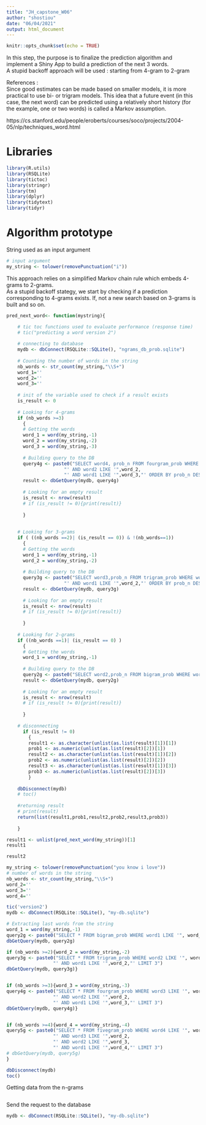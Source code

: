 ```yaml
---
title: "JH_capstone_W06"
author: "shostiou"
date: "06/04/2021"
output: html_document
---
```


```r
knitr::opts_chunk$set(echo = TRUE)
```

In this step, the purpose is to finalize the prediction algorithm and implement a Shiny App to build a prediction of the next 3 words.  
A stupid backoff approach will be used : starting from 4-gram to 2-gram

References :  
Since good estimates can be made based on smaller models, it is more practical to use bi- or trigram models. This idea that a future event (in this case, the next word) can be predicted using a relatively short history (for the example, one or two words) is called a Markov assumption.  

https://cs.stanford.edu/people/eroberts/courses/soco/projects/2004-05/nlp/techniques_word.html


# Libraries

```r
library(R.utils)
library(RSQLite)
library(tictoc)
library(stringr)
library(tm)
library(dplyr)
library(tidytext)
library(tidyr)
```




# Algorithm prototype

String used as an input argument

```r
# input argument
my_string <- tolower(removePunctuation("i"))

```

This approach relies on a simplified Markov chain rule which embeds 4-grams to 2-grams.  
As a stupid backoff stategy, we start by checking if a prediction corresponding to 4-grams exists. If, not a new search based on 3-grams is built and so on.


```r
pred_next_word<- function(mystring){

    # tic toc functions used to evaluate performance (response time) 
    # tic("predicting a word version 2")
    
    # connecting to database  
    mydb <- dbConnect(RSQLite::SQLite(), "ngrams_db_prob.sqlite")
    
    # Counting the number of words in the string
    nb_words <- str_count(my_string,"\\S+")
    word_1=''
    word_2=''
    word_3=''
    
    # init of the variable used to check if a result exists
    is_result <- 0
    
    # Looking for 4-grams
    if (nb_words >=3)
      {
      # Getting the words  
      word_1 = word(my_string,-1)
      word_2 = word(my_string,-2)
      word_3 = word(my_string,-3)
      
      # Building query to the DB  
      query4g <- paste0("SELECT word4, prob_n FROM fourgram_prob WHERE word3 LIKE '", word_1, 
                     "' AND word2 LIKE '",word_2,
                     "' AND word1 LIKE '",word_3,"' ORDER BY prob_n DESC LIMIT 3")
      result <- dbGetQuery(mydb, query4g)
      
      # Looking for an empty result
      is_result <- nrow(result)
      # if (is_result != 0){print(result)} 
      
      } 
    
    
    # Looking for 3-grams
    if ( ((nb_words ==2)| (is_result == 0)) & !(nb_words==1))
      {
      # Getting the words  
      word_1 = word(my_string,-1)
      word_2 = word(my_string,-2)
    
      # Building query to the DB  
      query3g <- paste0("SELECT word3,prob_n FROM trigram_prob WHERE word2 LIKE '", word_1, 
                     "' AND word1 LIKE '",word_2,"' ORDER BY prob_n DESCLIMIT 3")
      result <- dbGetQuery(mydb, query3g)
      
      # Looking for an empty result
      is_result <- nrow(result)
      # if (is_result != 0){print(result)} 
      
      } 
    
    # Looking for 2-grams
    if ((nb_words ==1)| (is_result == 0) )
      {
      # Getting the words  
      word_1 = word(my_string,-1)
    
      # Building query to the DB  
      query2g <- paste0("SELECT word2,prob_n FROM bigram_prob WHERE word1 LIKE '", word_1,"' ORDER BY prob_n DESC LIMIT 3")
      result <- dbGetQuery(mydb, query2g)
      
      # Looking for an empty result
      is_result <- nrow(result)
      # if (is_result != 0){print(result)} 
      
      } 
    
    # disconnecting
      if (is_result != 0)
        {
        result1 <- as.character(unlist(as.list(result)[1])[1])
        prob1 <- as.numeric(unlist(as.list(result)[2])[1])
        result2 <- as.character(unlist(as.list(result)[1])[2])
        prob2 <- as.numeric(unlist(as.list(result)[2])[2])
        result3 <- as.character(unlist(as.list(result)[1])[3])
        prob3 <- as.numeric(unlist(as.list(result)[2])[3])
        } 
    
    dbDisconnect(mydb)
    # toc()
    
    #returning result
    # print(result)
    return(list(result1,prob1,result2,prob2,result3,prob3))
    
    }

```

```r
result1 <- unlist(pred_next_word(my_string))[1] 
result1
```
```r
result2
```












```r
my_string <- tolower(removePunctuation("you know i love"))
# number of words in the string  
nb_words <- str_count(my_string,"\\S+")
word_2=''
word_3=''
word_4=''
```



```r
tic('version2')
mydb <- dbConnect(RSQLite::SQLite(), "my-db.sqlite")

# Extracting last words from the string
word_1 = word(my_string,-1)
query2g <- paste0("SELECT * FROM bigram_prob WHERE word1 LIKE '", word_1,"' LIMIT 3")
dbGetQuery(mydb, query2g)

if (nb_words >=2){word_2 = word(my_string,-2)
query3g <- paste0("SELECT * FROM trigram_prob WHERE word2 LIKE '", word_1, 
                 "' AND word1 LIKE '",word_2,"' LIMIT 3")
dbGetQuery(mydb, query3g)} 


if (nb_words >=3){word_3 = word(my_string,-3)
query4g <- paste0("SELECT * FROM fourgram_prob WHERE word3 LIKE '", word_1, 
                 "' AND word2 LIKE '",word_2,
                 "' AND word1 LIKE '",word_3,"' LIMIT 3")
dbGetQuery(mydb, query4g)}


if (nb_words >=4){word_4 = word(my_string,-4)
query5g <- paste0("SELECT * FROM fivegram_prob WHERE word4 LIKE '", word_1, 
                 "' AND word3 LIKE '",word_2,
                 "' AND word2 LIKE '",word_3,
                 "' AND word1 LIKE '",word_4,"' LIMIT 3")
# dbGetQuery(mydb, query5g)
} 

dbDisconnect(mydb)
toc()
```

Getting data from the n-grams

```r







```

Send the request to the database  

```r
mydb <- dbConnect(RSQLite::SQLite(), "my-db.sqlite")





```
